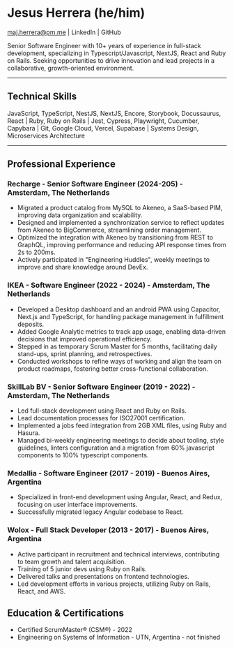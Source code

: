 # Jesus Herrera (he/him)

maj.herrera@pm.me | LinkedIn | GitHub

Senior Software Engineer with 10+ years of experience in full-stack development, specializing in Typescript/Javascript, NextJS, React and Ruby on Rails. Seeking opportunities to drive innovation and lead projects in a collaborative, growth-oriented environment.

---

## Technical Skills
 JavaScript, TypeScript, NestJS, NextJS, Encore, Storybook, Docussaurus, React | Ruby, Ruby on Rails | Jest, Cypress, Playwright, Cucumber, Capybara | Git, Google Cloud, Vercel, Supabase | Systems Design, Microservices Architecture

--- 

## Professional Experience

### Recharge - Senior Software Engineer (2024-205) - Amsterdam, The Netherlands
- Migrated a product catalog from MySQL to Akeneo, a SaaS-based PIM, improving data organization and scalability.
- Designed and implemented a synchronization service to reflect updates from Akeneo to BigCommerce, streamlining order management.
- Optimized the integration with Akeneo by transitioning from REST to GraphQL, improving performance and reducing API response times from 2s to 200ms.
- Actively participated in "Engineering Huddles", weekly meetings to improve and share knowledge around DevEx.

### IKEA - Software Engineer (2022 - 2024) - Amsterdam, The Netherlands
- Developed a Desktop dashboard and an android PWA using Capacitor, Next.js and TypeScript, for handling package management in fulfillment deposits.
- Added Google Analytic metrics to track app usage, enabling data-driven decisions that improved operational efficiency.
- Stepped in as temporary Scrum Master for 5 months, facilitating daily stand-ups, sprint planning, and retrospectives.
- Conducted workshops to refine ways of working and align the team on product roadmaps, fostering better cross-functional collaboration.

### SkillLab BV - Senior Software Engineer (2019 - 2022) - Amsterdam, The Netherlands
- Led full-stack development using React and Ruby on Rails.
- Lead documentation processes for ISO27001 certification.
- Implemented a jobs feed integration from 2GB XML files, using Ruby and Hasura.
- Managed bi-weekly engineering meetings to decide about tooling, style guidelines, linters configuration and a migration from 60% javascript components to 100% typescript components.

### Medallia - Software Engineer (2017 - 2019) - Buenos Aires, Argentina
- Specialized in front-end development using Angular, React, and Redux, focusing on user interface improvements.
- Successfully migrated legacy Angular codebase to React.

### Wolox - Full Stack Developer (2013 - 2017) - Buenos Aires, Argentina
- Active participant in recruitment and technical interviews, contributing to team growth and talent acquisition.
- Training of 5 junior devs using Ruby on Rails.
- Delivered talks and presentations on frontend technologies.
- Led development efforts in various projects, utilizing Ruby on Rails, React, and AWS.

## Education & Certifications
- Certified ScrumMaster® (CSM®) - 2022
- Engineering on Systems of Information - UTN, Argentina - not finished